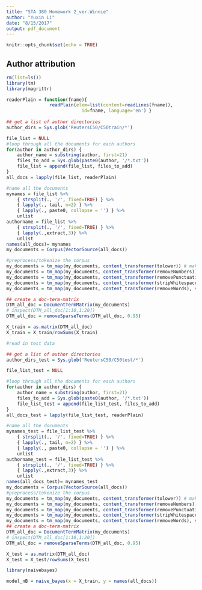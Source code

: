 ```yaml
---
title: "STA 380 Homework 2_ver.Winnie"
author: "Yuxin Li"
date: "8/15/2017"
output: pdf_document
---
```


```r
knitr::opts_chunk$set(echo = TRUE)
```

## Author attribution

```r
rm(list=ls())
library(tm) 
library(magrittr)
```

```r
readerPlain = function(fname){
				readPlain(elem=list(content=readLines(fname)), 
							id=fname, language='en') }
							
## get a list of author directories
author_dirs = Sys.glob('ReutersC50/C50train/*')

file_list = NULL
#loop through all the documents for each authors
for(author in author_dirs) {
	author_name = substring(author, first=21)
	files_to_add = Sys.glob(paste0(author, '/*.txt'))
	file_list = append(file_list, files_to_add)
}
all_docs = lapply(file_list, readerPlain) 

#name all the documents
mynames = file_list %>%
	{ strsplit(., '/', fixed=TRUE) } %>%
	{ lapply(., tail, n=2) } %>%
	{ lapply(., paste0, collapse = '') } %>%
	unlist
authorname = file_list %>%
	{ strsplit(., '/', fixed=TRUE) } %>%
	{ lapply(.,extract,3)} %>%
	unlist
names(all_docs)= mynames
my_documents = Corpus(VectorSource(all_docs))
```


```r
#preprocess/tokenize the corpus
my_documents = tm_map(my_documents, content_transformer(tolower)) # make everything lowercase
my_documents = tm_map(my_documents, content_transformer(removeNumbers)) # remove numbers
my_documents = tm_map(my_documents, content_transformer(removePunctuation)) # remove punctuation
my_documents = tm_map(my_documents, content_transformer(stripWhitespace)) ## remove excess white-space
my_documents = tm_map(my_documents, content_transformer(removeWords), stopwords("en")) ##remove stopwords
```

```r
## create a doc-term-matrix
DTM_all_doc = DocumentTermMatrix(my_documents)
# inspect(DTM_all_doc[1:10,1:20])
DTM_all_doc = removeSparseTerms(DTM_all_doc, 0.95)

X_train = as.matrix(DTM_all_doc)
X_train = X_train/rowSums(X_train) 
```


```r
#read in test data

## get a list of author directories
author_dirs_test = Sys.glob('ReutersC50/C50test/*')

file_list_test = NULL

#loop through all the documents for each authors
for(author in author_dirs) {
	author_name = substring(author, first=21)
	files_to_add = Sys.glob(paste0(author, '/*.txt'))
	file_list_test = append(file_list_test, files_to_add)
}
all_docs_test = lapply(file_list_test, readerPlain) 

#name all the documents
mynames_test = file_list_test %>%
	{ strsplit(., '/', fixed=TRUE) } %>%
	{ lapply(., tail, n=2) } %>%
	{ lapply(., paste0, collapse = '') } %>%
	unlist
authorname_test = file_list_test %>%
	{ strsplit(., '/', fixed=TRUE) } %>%
	{ lapply(.,extract,3)} %>%
	unlist
names(all_docs_test)= mynames_test
my_documents = Corpus(VectorSource(all_docs))
#preprocess/tokenize the corpus
my_documents = tm_map(my_documents, content_transformer(tolower)) # make everything lowercase
my_documents = tm_map(my_documents, content_transformer(removeNumbers)) # remove numbers
my_documents = tm_map(my_documents, content_transformer(removePunctuation)) # remove punctuation
my_documents = tm_map(my_documents, content_transformer(stripWhitespace)) ## remove excess white-space
my_documents = tm_map(my_documents, content_transformer(removeWords), stopwords("en")) ##remove stopwords
## create a doc-term-matrix
DTM_all_doc = DocumentTermMatrix(my_documents)
# inspect(DTM_all_doc[1:10,1:20])
DTM_all_doc = removeSparseTerms(DTM_all_doc, 0.95)

X_test = as.matrix(DTM_all_doc)
X_test = X_test/rowSums(X_test)
```

```r
library(naivebayes)

model_nB = naive_bayes(x = X_train, y = names(all_docs))

```



